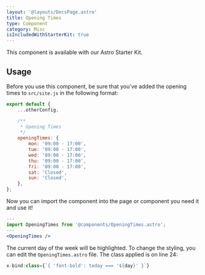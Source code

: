 ```yaml
---
layout: '@layouts/DocsPage.astro'
title: Opening Times
type: Component
category: Misc
isIncludedWithStarterKit: true
---
```



<div class="not-prose">
	<PatternDemo
		title="OpeningTimes"
		context="docs"
		component="OpeningTimes.astro"
		withContainer
	>
		<OpeningTimes />
	</PatternDemo>
</div>

This component is available with our Astro Starter Kit.

## Usage

Before you use this component, be sure that you've added the opening times to `src/site.js` in the following format:

```js
export default {
	...otherConfig,

	/**
	 * Opening Times
	 */
	openingTimes: {
		mon: '09:00 - 17:00',
		tue: '09:00 - 17:00',
		wed: '09:00 - 17:00',
		thu: '09:00 - 17:00',
		fri: '09:00 - 17:00',
		sat: 'Closed',
		sun: 'Closed',
	},
};
```

Now you can import the component into the page or component you need it and use it!

```jsx
---
import OpeningTimes from '@components/OpeningTimes.astro';
---
<OpeningTimes />
```

The current day of the week will be highlighted. To change the styling, you can edit the `OpeningTimes.astro` file. The class applied is on line 24:

```jsx
x-bind:class={`{ 'font-bold': today === '${day}' }`}
```